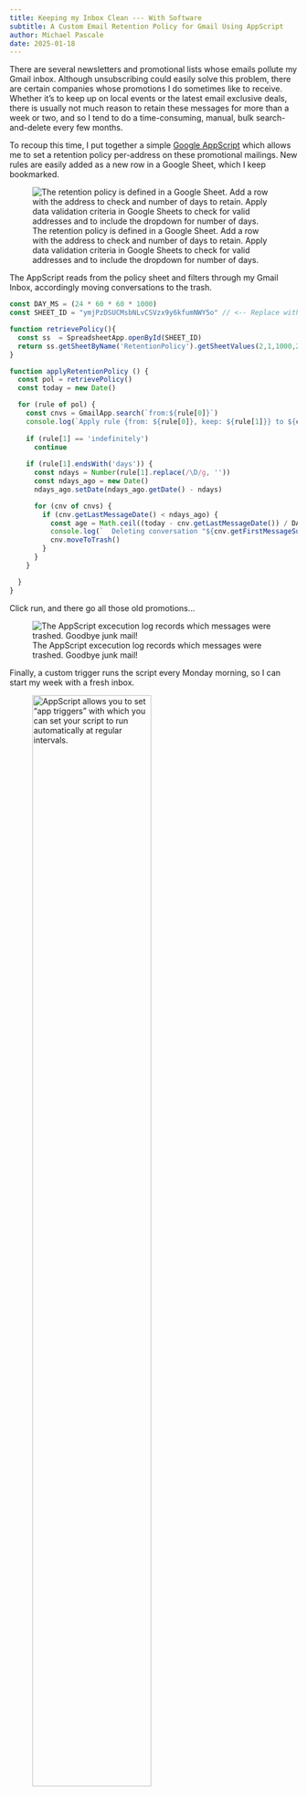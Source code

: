 ```yaml
---
title: Keeping my Inbox Clean --- With Software
subtitle: A Custom Email Retention Policy for Gmail Using AppScript
author: Michael Pascale
date: 2025-01-18
---
```


There are several newsletters and promotional lists whose emails pollute my Gmail inbox. Although unsubscribing could easily solve this problem, there are certain companies whose promotions I do sometimes like to receive. Whether it's to keep up on local events or the latest email exclusive deals, there is usually not much reason to retain these messages for more than a week or two, and so I tend to do a time-consuming, manual, bulk search-and-delete every few months.

To recoup this time, I put together a simple [Google AppScript](https://script.google.com/home) which allows me to set a retention policy per-address on these promotional mailings. New rules are easily added as a new row in a Google Sheet, which I keep bookmarked.

![The retention policy is defined in a Google Sheet. Add a row with the address to check and number of days to retain. Apply data validation criteria in Google Sheets to check for valid addresses and to include the dropdown for number of days.](https://static.psyc.dev/assets/blog/20250118-keep-my-inbox-clean/2025-01-18-google-sheet.png)

The AppScript reads from the policy sheet and filters through my Gmail Inbox, accordingly moving conversations to the trash.

```javascript
const DAY_MS = (24 * 60 * 60 * 1000)
const SHEET_ID = "ymjPzDSUCMsbNLvCSVzx9y6kfumNWY5o" // <-- Replace with your spreadsheet ID (in the Google Sheet URL).

function retrievePolicy(){
  const ss  = SpreadsheetApp.openById(SHEET_ID)
  return ss.getSheetByName('RetentionPolicy').getSheetValues(2,1,1000,2).filter(row => row[0] != "")
}

function applyRetentionPolicy () {
  const pol = retrievePolicy()
  const today = new Date()

  for (rule of pol) {
    const cnvs = GmailApp.search(`from:${rule[0]}`)
    console.log(`Apply rule {from: ${rule[0]}, keep: ${rule[1]}} to ${cnvs.length} conversations.`)
    
    if (rule[1] == 'indefinitely')
      continue
    
    if (rule[1].endsWith('days')) {
      const ndays = Number(rule[1].replace(/\D/g, ''))
      const ndays_ago = new Date()
      ndays_ago.setDate(ndays_ago.getDate() - ndays)

      for (cnv of cnvs) {
        if (cnv.getLastMessageDate() < ndays_ago) {
          const age = Math.ceil((today - cnv.getLastMessageDate()) / DAY_MS)
          console.log(`  Deleting conversation "${cnv.getFirstMessageSubject()}" (${age} days old)`)
          cnv.moveToTrash()
        }
      }
    }

  }
}
```

Click run, and there go all those old promotions...

![The AppScript excecution log records which messages were trashed. Goodbye junk mail!](https://static.psyc.dev/assets/blog/20250118-keep-my-inbox-clean/2025-01-18-execution-log.png)

Finally, a custom trigger runs the script every Monday morning, so I can start my week with a fresh inbox.

![AppScript allows you to set "app triggers" with which you can set your script to run automatically at regular intervals.](https://static.psyc.dev/assets/blog/20250118-keep-my-inbox-clean/2025-01-18-app-trigger.png){width="70%"}

